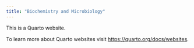 ```yaml
---
title: "Biochemistry and Microbiology"
---
```


This is a Quarto website.

To learn more about Quarto websites visit <https://quarto.org/docs/websites>.
